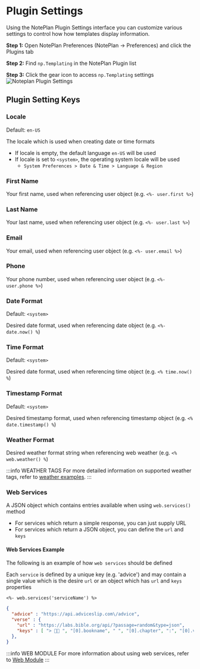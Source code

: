 
# Plugin Settings
Using the NotePlan Plugin Settings interface you can customize various settings to control how how templates display information.

**Step 1:** Open NotePlan Preferences (NotePlan -> Preferences) and click the Plugins tab

**Step 2:** Find `np.Templating` in the NotePlan Plugin list

**Step 3:** Click the gear icon to access `np.Templating` settings
<img src={noteplanpluginsettings.src} alt="Noteplan Plugin Settings" />


## Plugin Setting Keys

### Locale
Default: `en-US`

The locale which is used when creating date or time formats
- If locale is empty, the default language `en-US` will be used
- If locale is set to `<system>`, the operating system locale will be used
  - `System Preferences > Date & Time > Language & Region`

### First Name
Your first name, used when referencing user object (e.g. `<%- user.first %>`)

### Last Name
Your last name, used when referencing user object (e.g. `<%- user.last %>`)

### Email
Your email, used when referencing user object (e.g. `<%- user.email %>`)

### Phone
Your phone number, used when referencing user object (e.g. `<%- user.phone %>`)

### Date Format
Default: `<system>`

Desired date format, used when referencing date object (e.g. `<%- date.now() %`)

### Time Format
Default: `<system>`

Desired date format, used when referencing time object (e.g. `<% time.now() %`)

### Timestamp Format
Default: `<system>`

Desired timestamp format, used when referencing timestamp object (e.g. `<% date.timestamp() %`)

### Weather Format

Desired weather format string when referencing web weather (e.g. `<% web.weather() %`)

:::info WEATHER TAGS
For more detailed information on supported weather tags, refer to [weather examples](/docs/templating-modules/web-module/#weather).
:::

### Web Services
A JSON object which contains entries available when using `web.services()` method

- For services which return a simple response, you can just supply URL
- For services which return a JSON object, you can define the `url` and `keys`

#### Web Services Example
The following is an example of how `web services` should be defined

Each `service` is defined by a unique key (e.g. 'advice') and may contain a single value which is the desire `url` or an object which has `url` and `keys` properties

```markdown
<%- web.services('serviceName') %>
```

```json
{
  "advice" : "https://api.adviceslip.com\/advice",
  "verse" : {
    "url" : "https://labs.bible.org/api/?passage=random&type=json",
    "keys" : [ "> 🙏🏻 ", "[0].bookname", " ", "[0].chapter", ":", "[0].verse", "\n> 🗣 \"", "[0].text", "\"" ]
  },
}
```
:::info WEB MODULE
For more information about using web services, refer to [Web Module](/docs/templating-modules/web-module)
:::

